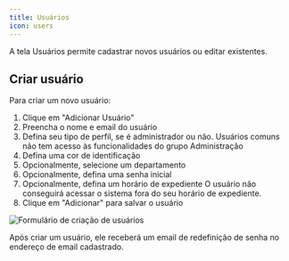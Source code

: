 ```yaml
---
title: Usuários
icon: users
---
```


A tela Usuários permite cadastrar novos usuários ou editar existentes.

## Criar usuário

Para criar um novo usuário:
1. Clique em "Adicionar Usuário"
1. Preencha o nome e email do usuário
1. Defina seu tipo de perfil, se é administrador ou não. 
<Note>Usuários comuns não tem acesso às funcionalidades do grupo Administração</Note>
1. Defina uma cor de identificação
1. Opcionalmente, selecione um departamento
1. Opcionalmente, defina uma senha inicial
1. Opcionalmente, defina um horário de expediente
<Note>O usuário não conseguirá acessar o sistema fora do seu horário de expediente.</Note>
1. Clique em "Adicionar" para salvar o usuário

<Frame>
    <img
        src="/images/user-page.png"
        alt="Formulário de criação de usuários"
        className="rounded-lg"
    />
</Frame>

Após criar um usuário, ele receberá um email de redefinição de senha no endereço de email cadastrado.


